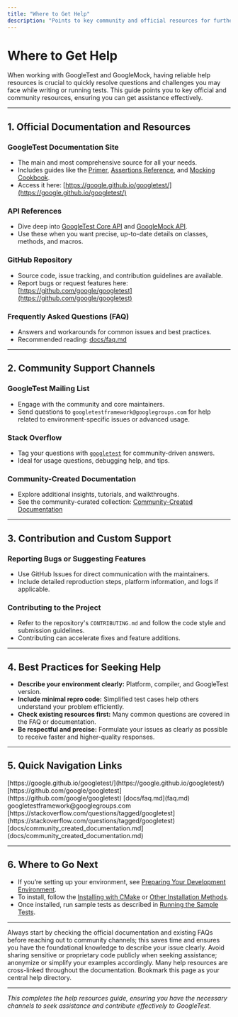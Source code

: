 ```yaml
---
title: "Where to Get Help"
description: "Points to key community and official resources for further support, such as documentation sites, community Q&A, and contribution guidelines, for users needing extra assistance."
---
```


# Where to Get Help

When working with GoogleTest and GoogleMock, having reliable help resources is crucial to quickly resolve questions and challenges you may face while writing or running tests. This guide points you to key official and community resources, ensuring you can get assistance effectively.

---

## 1. Official Documentation and Resources

### GoogleTest Documentation Site
- The main and most comprehensive source for all your needs.
- Includes guides like the [Primer](primer.md), [Assertions Reference](reference/assertions.md), and [Mocking Cookbook](docs/gmock_cook_book.md).
- Access it here: [https://google.github.io/googletest/](https://google.github.io/googletest/)

### API References
- Dive deep into [GoogleTest Core API](api-reference/core-testing-framework/) and [GoogleMock API](api-reference/mocking-framework/).
- Use these when you want precise, up-to-date details on classes, methods, and macros.

### GitHub Repository
- Source code, issue tracking, and contribution guidelines are available.
- Report bugs or request features here: [https://github.com/google/googletest](https://github.com/google/googletest)

### Frequently Asked Questions (FAQ)
- Answers and workarounds for common issues and best practices.
- Recommended reading: [docs/faq.md](faq.md)

---

## 2. Community Support Channels

### GoogleTest Mailing List
- Engage with the community and core maintainers.
- Send questions to `googletestframework@googlegroups.com` for help related to environment-specific issues or advanced usage.

### Stack Overflow
- Tag your questions with [`googletest`](https://stackoverflow.com/questions/tagged/googletest) for community-driven answers.
- Ideal for usage questions, debugging help, and tips.

### Community-Created Documentation
- Explore additional insights, tutorials, and walkthroughs.
- See the community-curated collection: [Community-Created Documentation](docs/community_created_documentation.md)

---

## 3. Contribution and Custom Support

### Reporting Bugs or Suggesting Features
- Use GitHub Issues for direct communication with the maintainers.
- Include detailed reproduction steps, platform information, and logs if applicable.

### Contributing to the Project
- Refer to the repository's `CONTRIBUTING.md` and follow the code style and submission guidelines.
- Contributing can accelerate fixes and feature additions.

---

## 4. Best Practices for Seeking Help

- **Describe your environment clearly:** Platform, compiler, and GoogleTest version.
- **Include minimal repro code:** Simplified test cases help others understand your problem efficiently.
- **Check existing resources first:** Many common questions are covered in the FAQ or documentation.
- **Be respectful and precise:** Formulate your issues as clearly as possible to receive faster and higher-quality responses.

---

## 5. Quick Navigation Links

<CardGroup cols={2}>
<Card title="Official GoogleTest Docs">
[https://google.github.io/googletest/](https://google.github.io/googletest/)
</Card>
<Card title="GitHub Repository">
[https://github.com/google/googletest](https://github.com/google/googletest)
</Card>
<Card title="GoogleTest FAQ">
[docs/faq.md](faq.md)
</Card>
<Card title="GoogleTest Mailing List">
 googletestframework@googlegroups.com
</Card>
<Card title="Stack Overflow">
[https://stackoverflow.com/questions/tagged/googletest](https://stackoverflow.com/questions/tagged/googletest)
</Card>
<Card title="Community Docs">
[docs/community_created_documentation.md](docs/community_created_documentation.md)
</Card>
</CardGroup>

---

## 6. Where to Go Next

- If you’re setting up your environment, see [Preparing Your Development Environment](getting-started/setup-requirements/prepare-environment).
- To install, follow the [Installing with CMake](getting-started/installation-initialization/install-cmake) or [Other Installation Methods](getting-started/installation-initialization/integration-other-methods).
- Once installed, run sample tests as described in [Running the Sample Tests](getting-started/first-test-experience/run-sample-tests).

---

<Tip>
Always start by checking the official documentation and existing FAQs before reaching out to community channels; this saves time and ensures you have the foundational knowledge to describe your issue clearly.
</Tip>

<Warning>
Avoid sharing sensitive or proprietary code publicly when seeking assistance; anonymize or simplify your examples accordingly.
</Warning>

<Note>
Many help resources are cross-linked throughout the documentation. Bookmark this page as your central help directory.
</Note>

---

*This completes the help resources guide, ensuring you have the necessary channels to seek assistance and contribute effectively to GoogleTest.*
